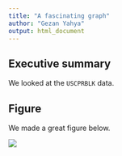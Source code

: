 ```yaml
---
title: "A fascinating graph"
author: "Gezan Yahya"
output: html_document
---
```


## Executive summary

We looked at the `USCPRBLK` data. 

## Figure

We made a great figure below.

![](../figs/barchart.png)